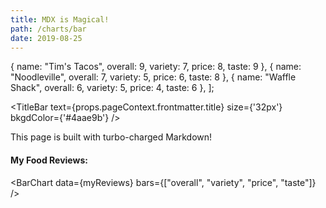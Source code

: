 ```yaml
---
title: MDX is Magical!
path: /charts/bar
date: 2019-08-25
---
```



  {
    name: "Tim's Tacos",
    overall: 9,
    variety: 7,
    price: 8,
    taste: 9
  },
  {
    name: "Noodleville",
    overall: 7,
    variety: 5,
    price: 6,
    taste: 8
  },
  {
    name: "Waffle Shack",
    overall: 6,
    variety: 5,
    price: 4,
    taste: 6
  },
];

<TitleBar
  text={props.pageContext.frontmatter.title}
  size={'32px'}
  bkgdColor={'#4aae9b'}
/>


This page is built with turbo-charged Markdown!

#### My Food Reviews:

<BarChart
  data={myReviews}
  bars={["overall", "variety", "price", "taste"]}
/>

<PostSignature />